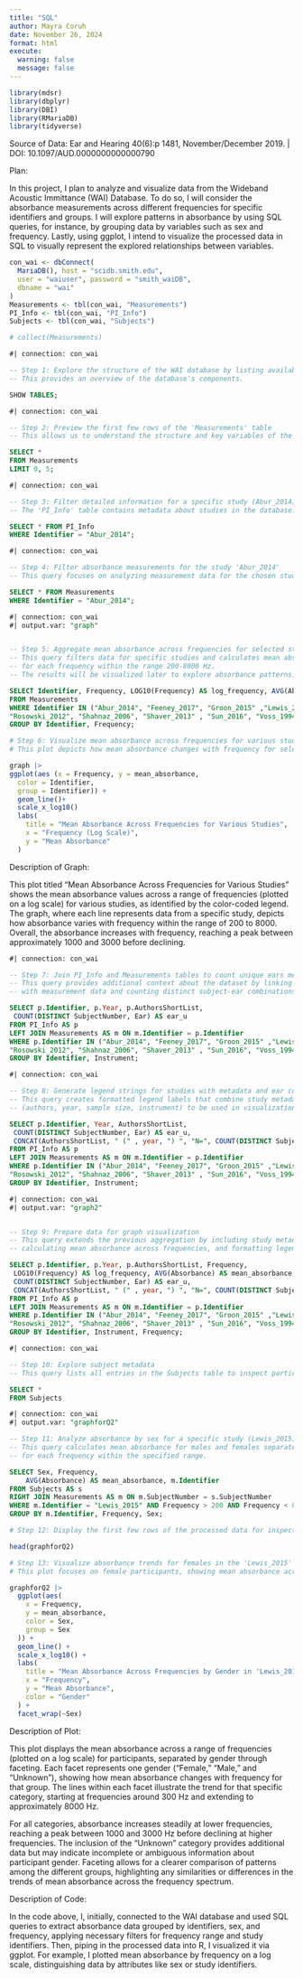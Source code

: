 ```yaml
---
title: "SQL"
author: Mayra Coruh
date: November 26, 2024
format: html
execute:
  warning: false
  message: false
---
```


```r
library(mdsr)
library(dbplyr)
library(DBI)
library(RMariaDB)
library(tidyverse)
```

Source of Data: Ear and Hearing 40(6):p 1481, November/December 2019. \| DOI: 10.1097/AUD.0000000000000790

Plan:

In this project, I plan to analyze and visualize data from the Wideband Acoustic Immittance (WAI) Database. To do so, I will consider the absorbance measurements across different frequencies for specific identifiers and groups. I will explore patterns in absorbance by using SQL queries, for instance, by grouping data by variables such as sex and frequency. Lastly, using ggplot, I intend to visualize the processed data in SQL to visually represent the explored relationships between variables.

```r
con_wai <- dbConnect(
  MariaDB(), host = "scidb.smith.edu",
  user = "waiuser", password = "smith_waiDB", 
  dbname = "wai"
)
Measurements <- tbl(con_wai, "Measurements")
PI_Info <- tbl(con_wai, "PI_Info")
Subjects <- tbl(con_wai, "Subjects")

# collect(Measurements)
```

```sql
#| connection: con_wai

-- Step 1: Explore the structure of the WAI database by listing available tables
-- This provides an overview of the database's components.

SHOW TABLES;
```

```sql
#| connection: con_wai

-- Step 2: Preview the first few rows of the 'Measurements' table
-- This allows us to understand the structure and key variables of the dataset.

SELECT *
FROM Measurements
LIMIT 0, 5;
```

```sql
#| connection: con_wai

-- Step 3: Filter detailed information for a specific study (Abur_2014)
-- The 'PI_Info' table contains metadata about studies in the database.

SELECT * FROM PI_Info 
WHERE Identifier = "Abur_2014"; 
```

```sql
#| connection: con_wai

-- Step 4: Filter absorbance measurements for the study 'Abur_2014'
-- This query focuses on analyzing measurement data for the chosen study.

SELECT * FROM Measurements 
WHERE Identifier = "Abur_2014"; 
```

```sql
#| connection: con_wai
#| output.var: "graph"


-- Step 5: Aggregate mean absorbance across frequencies for selected studies
-- This query filters data for specific studies and calculates mean absorbance 
-- for each frequency within the range 200-8000 Hz.
-- The results will be visualized later to explore absorbance patterns.

SELECT Identifier, Frequency, LOG10(Frequency) AS log_frequency, AVG(Absorbance) AS mean_absorbance 
FROM Measurements
WHERE Identifier IN ("Abur_2014", "Feeney_2017", "Groon_2015" ,"Lewis_2015", "Liu_2008"
"Rosowski_2012", "Shahnaz_2006", "Shaver_2013" , "Sun_2016", "Voss_1994", "Voss_2010", "Werner_2010" ) AND Frequency > 200 AND Frequency < 8000
GROUP BY Identifier, Frequency;


```

```r

# Step 6: Visualize mean absorbance across frequencies for various studies
# This plot depicts how mean absorbance changes with frequency for selected studies.

graph |>
ggplot(aes (x = Frequency, y = mean_absorbance, 
  color = Identifier,
  group = Identifier)) +
  geom_line()+
  scale_x_log10()
  labs(
    title = "Mean Absorbance Across Frequencies for Various Studies",
    x = "Frequency (Log Scale)",
    y = "Mean Absorbance"
  )

```

Description of Graph:

This plot titled "Mean Absorbance Across Frequencies for Various Studies" shows the mean absorbance values across a range of frequencies (plotted on a log scale) for various studies, as identified by the color-coded legend. The graph, where each line represents data from a specific study, depicts how absorbance varies with frequency within the range of 200 to 8000. Overall, the absorbance increases with frequency, reaching a peak between approximately 1000 and 3000 before declining.

```sql
#| connection: con_wai

-- Step 7: Join PI_Info and Measurements tables to count unique ears measured
-- This query provides additional context about the dataset by linking study metadata
-- with measurement data and counting distinct subject-ear combinations.

SELECT p.Identifier, p.Year, p.AuthorsShortList, 
 COUNT(DISTINCT SubjectNumber, Ear) AS ear_u
FROM PI_Info AS p 
LEFT JOIN Measurements AS m ON m.Identifier = p.Identifier 
WHERE p.Identifier IN ("Abur_2014", "Feeney_2017", "Groon_2015" ,"Lewis_2015", "Liu_2008"
"Rosowski_2012", "Shahnaz_2006", "Shaver_2013" , "Sun_2016", "Voss_1994", "Voss_2010", "Werner_2010" ) AND Frequency > 200 AND Frequency < 8000
GROUP BY Identifier, Instrument;
```

```sql
#| connection: con_wai

-- Step 8: Generate legend strings for studies with metadata and ear counts
-- This query creates formatted legend labels that combine study metadata 
-- (authors, year, sample size, instrument) to be used in visualization.

SELECT p.Identifier, Year, AuthorsShortList, 
 COUNT(DISTINCT SubjectNumber, Ear) AS ear_u,
 CONCAT(AuthorsShortList, " (" , year, ") ", "N=", COUNT(DISTINCT SubjectNumber, Ear), "; ", Instrument) AS legend
FROM PI_Info AS p 
LEFT JOIN Measurements AS m ON m.Identifier = p.Identifier 
WHERE p.Identifier IN ("Abur_2014", "Feeney_2017", "Groon_2015" ,"Lewis_2015", "Liu_2008"
"Rosowski_2012", "Shahnaz_2006", "Shaver_2013" , "Sun_2016", "Voss_1994", "Voss_2010", "Werner_2010" ) AND Frequency > 200 AND Frequency < 8000
GROUP BY Identifier, Instrument;

```

```sql
#| connection: con_wai
#| output.var: "graph2"


-- Step 9: Prepare data for graph visualization
-- This query extends the previous aggregation by including study metadata,
-- calculating mean absorbance across frequencies, and formatting legend labels.

SELECT p.Identifier, p.Year, p.AuthorsShortList, Frequency,
 LOG10(Frequency) AS log_frequency, AVG(Absorbance) AS mean_absorbance,
 COUNT(DISTINCT SubjectNumber, Ear) AS ear_u,
 CONCAT(AuthorsShortList, " (" , year, ") ", "N=", COUNT(DISTINCT SubjectNumber, Ear), "; ", Instrument) AS legend
FROM PI_Info AS p 
LEFT JOIN Measurements AS m ON m.Identifier = p.Identifier 
WHERE p.Identifier IN ("Abur_2014", "Feeney_2017", "Groon_2015" ,"Lewis_2015", "Liu_2008"
"Rosowski_2012", "Shahnaz_2006", "Shaver_2013" , "Sun_2016", "Voss_1994", "Voss_2010", "Werner_2010" ) AND Frequency > 200 AND Frequency < 8000
GROUP BY Identifier, Instrument, Frequency;
```

```sql
#| connection: con_wai

-- Step 10: Explore subject metadata
-- This query lists all entries in the Subjects table to inspect participant information.

SELECT * 
FROM Subjects
```

```sql
#| connection: con_wai
#| output.var: "graphforQ2"

-- Step 11: Analyze absorbance by sex for a specific study (Lewis_2015)
-- This query calculates mean absorbance for males and females separately 
-- for each frequency within the specified range.

SELECT Sex, Frequency, 
    AVG(Absorbance) AS mean_absorbance, m.Identifier
FROM Subjects AS s
RIGHT JOIN Measurements AS m ON m.SubjectNumber = s.SubjectNumber 
WHERE m.Identifier = "Lewis_2015" AND Frequency > 200 AND Frequency < 8000
GROUP BY m.Identifier, Frequency, Sex;

```

```r

# Step 12: Display the first few rows of the processed data for inspection

head(graphforQ2)
```

```r

# Step 13: Visualize absorbance trends for females in the 'Lewis_2015' study
# This plot focuses on female participants, showing mean absorbance across frequencies.

graphforQ2 |>
  ggplot(aes(
    x = Frequency,
    y = mean_absorbance,
    color = Sex,
    group = Sex
  )) +
  geom_line() +
  scale_x_log10() +
  labs(
    title = "Mean Absorbance Across Frequencies by Gender in 'Lewis_2015' Study", 
    x = "Frequency",
    y = "Mean Absorbance", 
    color = "Gender"  
  ) +
  facet_wrap(~Sex)  
```

Description of Plot:

This plot displays the mean absorbance across a range of frequencies (plotted on a log scale) for participants, separated by gender through faceting. Each facet represents one gender ("Female," "Male," and "Unknown"), showing how mean absorbance changes with frequency for that group. The lines within each facet illustrate the trend for that specific category, starting at frequencies around 300 Hz and extending to approximately 8000 Hz.

For all categories, absorbance increases steadily at lower frequencies, reaching a peak between 1000 and 3000 Hz before declining at higher frequencies. The inclusion of the "Unknown" category provides additional data but may indicate incomplete or ambiguous information about participant gender. Faceting allows for a clearer comparison of patterns among the different groups, highlighting any similarities or differences in the trends of mean absorbance across the frequency spectrum.

Description of Code:

In the code above, I, initially, connected to the WAI database and used SQL queries to extract absorbance data grouped by identifiers, sex, and frequency, applying necessary filters for frequency range and study identifiers. Then, piping in the processed data into R, I visualized it via ggplot. For example, I plotted mean absorbance by frequency on a log scale, distinguishing data by attributes like sex or study identifiers.
